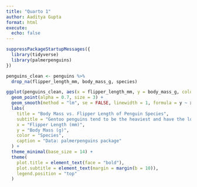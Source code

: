 ```yaml
---
title: "Quarto 1"
author: Aaditya Gupta
format: html
execute: 
  echo: false
---
```


```r
suppressPackageStartupMessages({
  library(tidyverse)
  library(palmerpenguins)
})
```

```r
penguins_clean <- penguins %>%
  drop_na(flipper_length_mm, body_mass_g, species)

ggplot(penguins_clean, aes(x = flipper_length_mm, y = body_mass_g, color = species)) +
  geom_point(alpha = 0.7, size = 3) +
  geom_smooth(method = "lm", se = FALSE, linewidth = 1, formula = y ~ x) +
  labs(
    title = "Body Mass vs. Flipper Length of Penguin Species",
    subtitle = "Gentoo penguins tend to be the heaviest and have the longest flippers",
    x = "Flipper Length (mm)",
    y = "Body Mass (g)",
    color = "Species",
    caption = "Data: palmerpenguins package"
  ) +
  theme_minimal(base_size = 14) +
  theme(
    plot.title = element_text(face = "bold"),
    plot.subtitle = element_text(margin = margin(b = 10)),
    legend.position = "top"
  )
```
